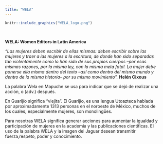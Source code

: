 ```yaml
---
title: "WELA"
---
```


```r
knitr::include_graphics("WELA_logo.png")

```


<!-- Global site tag (gtag.js) - Google Analytics -->
<script async src="https://www.googletagmanager.com/gtag/js?id=UA-168723787-1"></script>
<script>
  window.dataLayer = window.dataLayer || [];
  function gtag(){dataLayer.push(arguments);}
  gtag('js', new Date());

  gtag('config', 'UA-168723787-1');
</script>

<br>



**WELA: Women Editors in Latin America** 

_"Las mujeres deben escribir de ellas mismas: deben escribir sobre las mujeres y traer
a las mujeres a la escritura, de donde han sido separadas tan violentamente como
lo han sido de sus propios cuerpos –por esas mismas razones, por la misma ley,
con la misma meta fatal. La mujer debe ponerse ella misma dentro del texto –así
como dentro del mismo mundo y dentro de la misma historia– por su mismo movimiento"._
__Helén Cixous__


La palabra Wela en Mapuche se usa para indicar que se dejó de realizar una acción, o (adv.) después. 

En Guarijío significa "viejita". El Guarijío, es una lengua Utoazteca hablada por aproximadamente 1313 personas en el noroeste de México, muchos de los cuales, especialmente mujeres, son monolingües.

Para nosotras WELA significa generar acciones para aumentar la igualdad y participación de mujeres en la academia y las publicaciones científicas. El uso de la palabra WELA y la imagen del Jaguar desean transmitir fuerza,respeto, poder y conocimiento.
